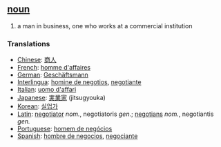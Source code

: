 == [[noun]] ==
# a man in business, one who works at a commercial institution

=== Translations ===
*[[Chinese]]: [[商人]]
*[[French]]: [[homme d'affaires]]
*[[German]]: [[Geschäftsmann]]
*[[Interlingua]]: [[homine de negotios]], [[negotiante]]
*[[Italian]]: [[uomo d'affari]]
*[[Japanese]]: [[実業家]] (jitsugyouka)
*[[Korean]]: [[실업가]]
*[[Latin]]: [[negotiator]] ''nom.'', negotiatoris ''gen.''; [[negotians]] ''nom.'', negotiantis ''gen.''
*[[Portuguese]]: [[homem de negócios]]
*[[Spanish]]: [[hombre de negocios]], [[negociante]]